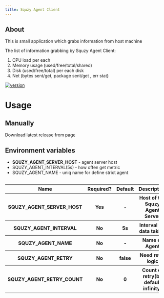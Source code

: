 ```yaml
---
title: Squzy Agent Client
---
```


## About

This is small application which grabs information from host machine

The list of information grabbing by Squzy Agent Client:
1. CPU load per each
2. Memory usage (used/free/total/shared)
3. Disk (used/free/total) per each disk
4. Net (bytes sent/get, package sent/get , err stat)

[![version](https://img.shields.io/github/v/release/squzy/squzy.svg)](https://github.com/squzy/squzy)

# Usage

## Manually

Download latest release from [page](https://github.com/squzy/squzy/releases)

## Environment variables

- **SQUZY_AGENT_SERVER_HOST** - agent server host
- SQUZY_AGENT_INTERVAL(5s) - how offen get metric
- SQUZY_AGENT_NAME - uniq name for define strict agent

<div style="overflow-x:auto;">
  <table>
  <tbody>
    <tr>
      <th>Name</th>
      <th>Required?</th>
      <th>Default</th>
      <th>Description</th>
    </tr>
    <tr>
      <th>SQUZY_AGENT_SERVER_HOST</th>
      <th>Yes</th>
      <th>-</th>
      <th>Host of the Squzy Agent Server</th>
    </tr>
    <tr>
      <th>SQUZY_AGENT_INTERVAL</th>
      <th>No</th>
      <th>5s</th>
      <th>Interval for data taking</th>
    </tr>
    <tr>
      <th>SQUZY_AGENT_NAME</th>
      <th>No</th>
      <th>-</th>
      <th>Name of Agent</th>
    </tr>
    <tr>
      <th>SQUZY_AGENT_RETRY</th>
      <th>No</th>
      <th>false</th>
      <th>Need retry logic</th>
    </tr>
    <tr>
      <th>SQUZY_AGENT_RETRY_COUNT</th>
      <th>No</th>
      <th>0</th>
      <th>Count of retry(by default infinity)</th>
    </tr>
    </tbody>
  </table>
</div>